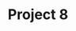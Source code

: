 ---
title: "Project 8"
publishedAt: "2025-09-30"
summary: "Summary"
images:

link: "https://github.com/msid8535"
---